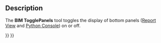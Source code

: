 <languages/>

{{Docnav
|[[BIM_Preflight|Preflight]]
|[[BIM_Trash|Trash]]
|[[BIM_Workbench|BIM]]
|IconL=BIM_Preflight.svg
|IconR=BIM_Trash.svg
|IconC=Workbench_BIM.svg
}}

{{GuiCommand
|Name=BIM TogglePanels
|MenuLocation=Utils → Toggle Bottom Panels
|Workbenches=[[BIM_Workbench|BIM]]
}}

==Description==

The '''BIM TogglePanels''' tool toggles the display of bottom panels ([[Report_View|Report View]] and [[Python_Console|Python Console]]) on or off.


{{Docnav
|[[BIM_Preflight|Preflight]]
|[[BIM_Trash|Trash]]
|[[BIM_Workbench|BIM]]
|IconL=BIM_Preflight.svg
|IconR=BIM_Trash.svg
|IconC=Workbench_BIM.svg
}}

{{BIM_Tools_navi{{#translation:}}}}
{{Userdocnavi{{#translation:}}}}